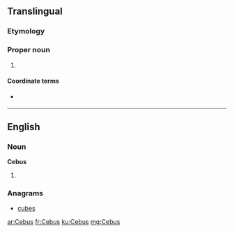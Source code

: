 ==Translingual==
{{wikipedia}}
{{wikispecies}}
===Etymology===
{{rfe|lang=mul}}

===Proper noun===
''{{head|mul|proper noun}}''

# {{taxon|genus|subfamily|Cebinae|gracile capuchin monkeys}}

====Coordinate terms====
* {{sense|genus}} {{taxlink|Sapajus|genus}} {{a|genus}}
----

==English==

===Noun===
'''Cebus'''

# {{plural of|Cebu}}

===Anagrams===
* [[cubes#English|cubes]]

[[ar:Cebus]]
[[fr:Cebus]]
[[ku:Cebus]]
[[mg:Cebus]]
